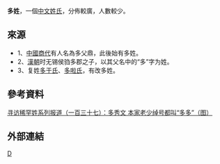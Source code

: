 {{Unreferenced |time=2021-06-28T15:40:42+00:00 }}'''多姓'''，一個[[中文姓氏|中文姓氏]]，分佈較廣，人數較少。

==來源==
*1、[[中國|中國]][[商代|商代]]有人名為多父鼎，此後始有多姓。
*2、[[漢朝|漢朝]]时无锡侯驺多郡之子，以其父名中的“多”字为姓。
*3、复姓[[多于氏|多于氏]]、[[多啦氏|多啦氏]]，有改多姓。

==參考資料==
[http://special.daynews.com.cn/kjzt/xfxhx/608119.html 寻访稀罕姓系列报道（一百三十七）：多秀文 本家老少绰号都叫“多多”（图）]{{dead link|date=2017年12月 |bot=InternetArchiveBot |fix-attempted=yes }}

==外部連結==
{{Wikisource further reading}}
[[Category:漢姓|D]]